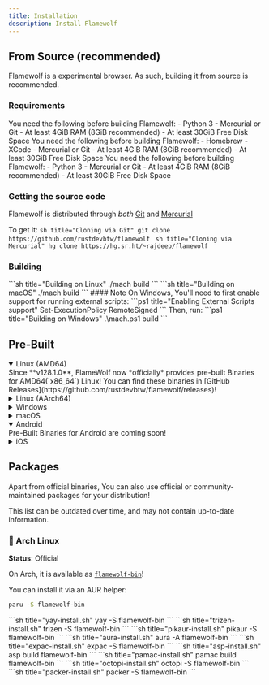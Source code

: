 ```yaml
---
title: Installation
description: Install Flamewolf
---
```


## From Source (recommended)

Flamewolf is a experimental browser. As such, building it from source is recommended.

### Requirements

<Tabs>
  <TabItem label="Linux" icon="linux">
    You need the following before building Flamewolf:
    - Python 3
    - Mercurial or Git
    - At least 4GiB RAM (8GiB recommended)
    - At least 30GiB Free Disk Space
  </TabItem>
  <TabItem label="macOS" icon="apple">
    You need the following before building Flamewolf:
    - Homebrew
    - XCode
    - Mercurial or Git
    - At least 4GiB RAM (8GiB recommended)
    - At least 30GiB Free Disk Space
  </TabItem>
  <TabItem label="Windows" icon="seti:windows">
    You need the following before building Flamewolf:
    - Python 3
    - Mercurial or Git
    - At least 4GiB RAM (8GiB recommended)
    - At least 30GiB Free Disk Space
  </TabItem>
</Tabs>

### Getting the source code

Flamewolf is distributed through *both* [Git](https://github.com/rustdevbtw/flamewolf) and [Mercurial](https://hg.sr.ht/~rajdeep/flamewolf)

To get it:
<Tabs>
  <TabItem label="Git">
    ```sh title="Cloning via Git"
    git clone https://github.com/rustdevbtw/flamewolf
    ```
  </TabItem>
  <TabItem label="Mercurial">
    ```sh title="Cloning via Mercurial"
    hg clone https://hg.sr.ht/~rajdeep/flamewolf
    ```
  </TabItem>
</Tabs>

### Building

<Tabs>
  <TabItem label="Linux" icon="linux">
    ```sh title="Building on Linux"
    ./mach build
    ```
  </TabItem>
  <TabItem label="macOS" icon="apple">
    ```sh title="Building on macOS"
    ./mach build
    ```
  </TabItem>
  <TabItem label="Windows" icon="seti:windows">
    #### Note
    On Windows, You'll need to first enable support for running external scripts:
    ```ps1 title="Enabling External Scripts support"
    Set-ExecutionPolicy RemoteSigned
    ```
    Then, run:
    ```ps1 title="Building on Windows"
    .\mach.ps1 build
    ```
  </TabItem>
</Tabs>

## Pre-Built

<Tabs>
  <TabItem label="Desktop">
    <details open>
      <summary>Linux (AMD64)</summary>
      Since **v128.1.0**, FlameWolf now *officially* provides pre-built Binaries for AMD64(`x86_64`) Linux!  
      You can find these binaries in [GitHub Releases](https://github.com/rustdevbtw/flamewolf/releases)!
    </details>
    <details>
      <summary>Linux (AArch64)</summary>
      Pre-Built Binaries for AArch64(`arm64`) Linux are coming soon!
    </details>
    <details>
      <summary>Windows</summary>
      Pre-Built Binaries for Windows are coming soon!
    </details>
    <details>
      <summary>macOS</summary>
      Pre-Built Binaries for macOS are coming soon!
    </details>
  </TabItem>
  <TabItem label="Mobile">
    <details open>
      <summary>Android</summary>
      Pre-Built Binaries for Android are coming soon!
    </details>
    <details>
      <summary>iOS</summary>
      Pre-Built Binaries for iOS are coming soon!
    </details>
  </TabItem>
</Tabs>

## Packages

Apart from official binaries, You can also use official or community-maintained packages for your distribution!  

<Aside type="caution" title="Be Warned">
  This list can be outdated over time, and may not contain up-to-date information.
</Aside>

### 󰣇 Arch Linux
**Status**: Official

On Arch, it is available as [`flamewolf-bin`](https://aur.archlinux.org/packages/flamewolf-bin)!

You can install it via an AUR helper:
<Tabs>
  <TabItem label="paru">
  ```sh title="paru-install.sh"
  paru -S flamewolf-bin
  ```
  </TabItem>
  <TabItem label="yay">
  ```sh title="yay-install.sh"
  yay -S flamewolf-bin
  ```
  </TabItem>
 <TabItem label="trizen">
  ```sh title="trizen-install.sh"
  trizen -S flamewolf-bin
  ```
  </TabItem>
  <TabItem label="pikaur">
  ```sh title="pikaur-install.sh"
  pikaur -S flamewolf-bin
  ```
  </TabItem>
  <TabItem label="aura">
  ```sh title="aura-install.sh"
  aura -A flamewolf-bin
  ```
  </TabItem>
  <TabItem label="expac">
  ```sh title="expac-install.sh"
  expac -S flamewolf-bin
  ```
  </TabItem>
  <TabItem label="asp">
  ```sh title="asp-install.sh"
  asp build flamewolf-bin
  ```
  </TabItem>
  <TabItem label="pamac">
  ```sh title="pamac-install.sh"
  pamac build flamewolf-bin
  ```
  </TabItem>
  <TabItem label="octopi">
  ```sh title="octopi-install.sh"
  octopi -S flamewolf-bin
  ```
  </TabItem>
  <TabItem label="packer">
  ```sh title="packer-install.sh"
  packer -S flamewolf-bin
  ```
  </TabItem>
</Tabs>
